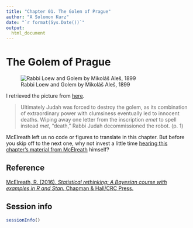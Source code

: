 ```yaml
---
title: "Chapter 01. The Golem of Prague"
author: "A Solomon Kurz"
date: "`r format(Sys.Date())`"
output:
  html_document
---
```


# The Golem of Prague

![Rabbi Loew and Golem by Mikoláš Aleš, 1899](pictures/Golem_and_Loew.jpg)

I retrieved the picture from [here](https://en.wikipedia.org/wiki/Golem#/media/File:Golem_and_Loew.jpg).

> Ultimately Judah was forced to destroy the golem, as its combination of extraordinary power with clumsiness eventually led to innocent deaths. Wiping away one letter from the inscription *emet* to spell instead *met*, "death," Rabbi Judah decommissioned the robot. (p. 1)

McElreath left us no code or figures to translate in this chapter. But before you skip off to the next one, why not invest a little time [hearing this chapter’s material from McElreath](https://www.youtube.com/watch?v=oy7Ks3YfbDg&t=14s&frags=pl%2Cwn) himself?

## Reference {-}

[McElreath, R. (2016). *Statistical rethinking: A Bayesian course with examples in R and Stan.* Chapman & Hall/CRC Press.](https://xcelab.net/rm/statistical-rethinking/)

## Session info {-}

```r
sessionInfo()
```


